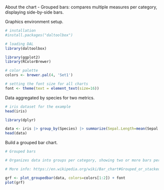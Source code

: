 About the chart
- Grouped bars: compares multiple measures per category, displaying side-by-side bars.

Graphics environment setup.
```r
# installation 
#install.packages("daltoolbox")

# loading DAL
library(daltoolbox) 
```

```r
library(ggplot2)
library(RColorBrewer)

# color palette
colors <- brewer.pal(4, 'Set1')

# setting the font size for all charts
font <- theme(text = element_text(size=16))
```

Data aggregated by species for two metrics.
```r
# iris dataset for the example
head(iris)
```

```r
library(dplyr)

data <- iris |> group_by(Species) |> summarize(Sepal.Length=mean(Sepal.Length), Sepal.Width=mean(Sepal.Width))
head(data)
```

Build a grouped bar chart.
```r
# Grouped bars

# Organizes data into groups per category, showing two or more bars per group, colored by measure.

# More info: https://en.wikipedia.org/wiki/Bar_chart#Grouped_or_stacked

grf <- plot_groupedbar(data, colors=colors[1:2]) + font
plot(grf)
```
